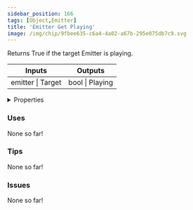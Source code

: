 ```yaml
---
sidebar_position: 166
tags: [Object,Emitter]
title: 'Emitter Get Playing'
image: /img/chip/9fbee635-c6a4-4a02-a67b-295e075db7c9.svg
---
```


Returns True if the target Emitter is playing.



<IChip uuid="9fbee635-c6a4-4a02-a67b-295e075db7c9"/>

<table><thead><tr><th>Inputs</th><th>Outputs</th></tr></thead><tbody><tr><td>emitter | Target</td><td>bool | Playing</td></tr></tbody></table>

<details>
  <summary>Properties</summary>
  <div>
    <div>
    <table>
      <tbody>
        <tr>
          <td>Is beta required?</td>
          <td>No</td>
        </tr>
        <tr>
          <td>Is chip a trolling risk?</td>
          <td>No</td>
        </tr>
        <tr>
          <td>Is chip a role assignment risk?</td>
          <td>No</td>
        </tr>
        <tr>
          <td>Chip UUID</td>
          <td>9fbee635-c6a4-4a02-a67b-295e075db7c9</td>
        </tr>
        <tr>
          <td>Room availability</td>
          <td>Available everywhere</td>
        </tr>
      </tbody>
    </table>
    </div>
  </div>
</details>

### Uses

None so far!

### Tips

None so far!

### Issues

None so far!
